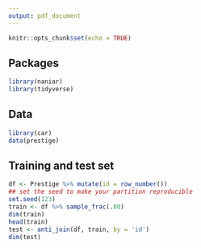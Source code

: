 ```yaml
---
output: pdf_document
---
```


```r
knitr::opts_chunk$set(echo = TRUE)
```

## Packages

```r
library(naniar)
library(tidyverse)
```

## Data

```r
library(car)
data(prestige)

```

## Training and test set

```r
df <- Prestige %>% mutate(id = row_number())
## set the seed to make your partition reproducible
set.seed(123)
train <- df %>% sample_frac(.80)
dim(train)
head(train)
test <- anti_join(df, train, by = 'id')
dim(test)
```


